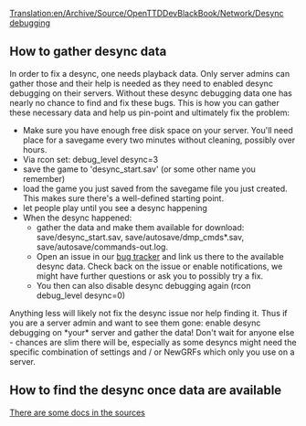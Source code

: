 [[Translation:en/Archive/Source/OpenTTDDevBlackBook/Network/Desync debugging]]
== How to gather desync data ==

In order to fix a desync, one needs playback data. Only server admins can gather those and their help is needed as they need to enabled desync debugging on their servers. Without these desync debugging data one has nearly no chance to find and fix these bugs. This is how you can gather these necessary data and help us pin-point and ultimately fix the problem:

* Make sure you have enough free disk space on your server. You'll need place for a savegame every two minutes without cleaning, possibly over hours.
* Via rcon set: debug_level desync=3
* save the game to 'desync_start.sav' (or some other name you remember)
* load the game you just saved from the savegame file you just created. This makes sure there's a well-defined starting point.
* let people play until you see a desync happening
* When the desync happened:
** gather the data and make them available for download: save/desync_start.sav, save/autosave/dmp_cmds*.sav, save/autosave/commands-out.log.
** Open an issue in our [https://github.com/OpenTTD/OpenTTD/issues bug tracker] and link us there to the available desync data. Check back on the issue or enable notifications, we might have further questions or ask you to possibly try a fix.
** You then can also disable desync debugging again (rcon debug_level desync=0)

Anything less will likely not fix the desync issue nor help finding it. Thus if you are a server admin and want to see them gone: enable desync debugging on *your* server and gather the data! Don't wait for anyone else - chances are slim there will be, especially as some desyncs might need the specific combination of settings and / or NewGRFs which only you use on a server.

== How to find the desync once data are available ==

[http://hg.openttd.org/openttd/trunk.hg/file/default/docs/desync.txt There are some docs in the sources]